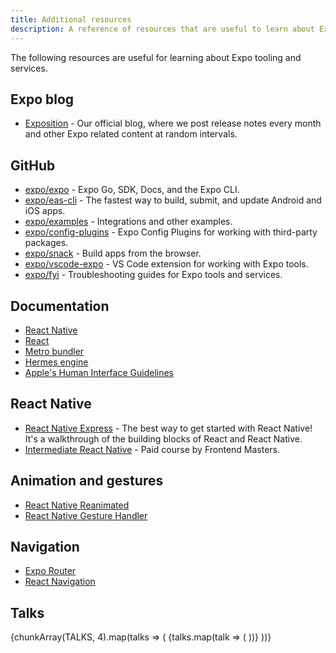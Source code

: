 ```yaml
---
title: Additional resources
description: A reference of resources that are useful to learn about Expo tooling and services.
---
```



The following resources are useful for learning about Expo tooling and services.

## Expo blog

- [Exposition](https://blog.expo.dev/) - Our official blog, where we post release notes every month and other Expo related content at random intervals.

## GitHub

- [expo/expo](https://github.com/expo/expo) - Expo Go, SDK, Docs, and the Expo CLI.
- [expo/eas-cli](https://github.com/expo/eas-cli) - The fastest way to build, submit, and update Android and iOS apps.
- [expo/examples](https://github.com/expo/examples) - Integrations and other examples.
- [expo/config-plugins](https://github.com/expo/config-plugins) - Expo Config Plugins for working with third-party packages.
- [expo/snack](https://github.com/expo/snack) - Build apps from the browser.
- [expo/vscode-expo](https://github.com/expo/vscode-expo) - VS Code extension for working with Expo tools.
- [expo/fyi](https://github.com/expo/fyi) - Troubleshooting guides for Expo tools and services.

## Documentation

- [React Native](https://reactnative.dev/docs/getting-started)
- [React](https://react.dev/learn)
- [Metro bundler](https://facebook.github.io/metro/)
- [Hermes engine](https://hermesengine.dev/)
- [Apple's Human Interface Guidelines](https://developer.apple.com/design/human-interface-guidelines/guidelines/overview/)

## React Native

- [React Native Express](http://www.reactnativeexpress.com/) - The best way to get started with React Native! It's a walkthrough of the building blocks of React and React Native.
- [Intermediate React Native](https://frontendmasters.com/courses/intermediate-react-native/) - Paid course by Frontend Masters.

## Animation and gestures

- [React Native Reanimated](/versions/latest/sdk/reanimated/)
- [React Native Gesture Handler](/versions/latest/sdk/gesture-handler/)

## Navigation

- [Expo Router](/routing/introduction/)
- [React Navigation](https://reactnavigation.org/)

## Talks

<CellContainer>
  {chunkArray(TALKS, 4).map(talks => (
    <Row>
      {talks.map(talk => (
        <TalkGridCell {...talk} />
      ))}
    </Row>
  ))}
</CellContainer>
